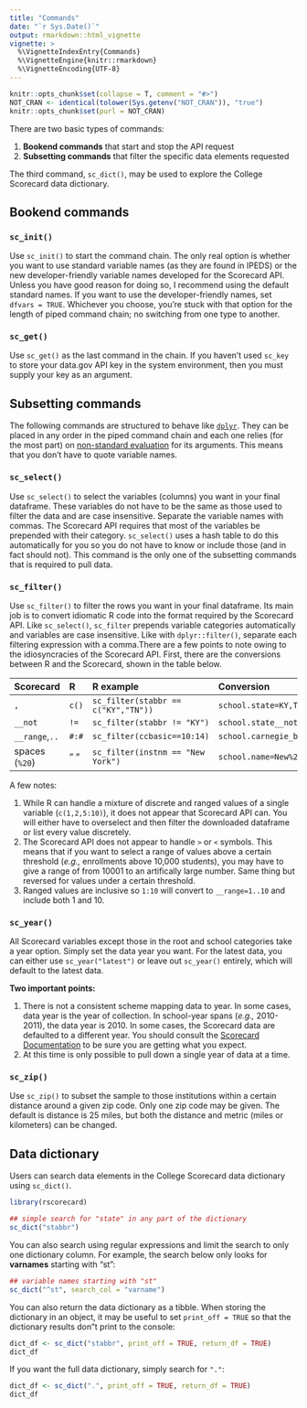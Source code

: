 ```yaml
---
title: "Commands"
date: "`r Sys.Date()`"
output: rmarkdown::html_vignette
vignette: >
  %\VignetteIndexEntry{Commands}
  %\VignetteEngine{knitr::rmarkdown}
  %\VignetteEncoding{UTF-8}
---
```


```r
knitr::opts_chunk$set(collapse = T, comment = "#>")
NOT_CRAN <- identical(tolower(Sys.getenv("NOT_CRAN")), "true")
knitr::opts_chunk$set(purl = NOT_CRAN)
```

There are two basic types of commands:

1. **Bookend commands** that start and stop the API request
2. **Subsetting commands** that filter the specific data elements
   requested
   
The third command, `sc_dict()`, may be used to explore the College
Scorecard data dictionary.

## Bookend commands

### `sc_init()`

Use `sc_init()` to start the command chain. The only real option is
whether you want to use standard variable names (as they are found in
IPEDS) or the new developer-friendly variable names developed for the
Scorecard API. Unless you have good reason for doing so, I recommend
using the default standard names. If you want to use the
developer-friendly names, set `dfvars = TRUE`. Whichever you choose,
you're stuck with that option for the length of piped command chain;
no switching from one type to another.

### `sc_get()`

Use `sc_get()` as the last command in the chain. If you haven't used
`sc_key` to store your data.gov API key in the system environment,
then you must supply your key as an argument.

## Subsetting commands

The following commands are structured to behave like
[`dplyr`](https://CRAN.R-project.org/package=dplyr). They can be
placed in any order in the piped command chain and each one relies
(for the most part) on [non-standard
evaluation](https://cran.r-project.org/package=dplyr/vignettes/programming.html)
for its arguments. This means that you don't have to quote variable
names.

### `sc_select()`

Use `sc_select()` to select the variables (columns) you want in your
final dataframe. These variables do not have to be the same as those
used to filter the data and are case insensitive. Separate the
variable names with commas. The Scorecard API requires that most of
the variables be prepended with their category. `sc_select()` uses a
hash table to do this automatically for you so you do not have to know
or include those (and in fact should not). This command is the only
one of the subsetting commands that is required to pull data.

### `sc_filter()`

Use `sc_filter()` to filter the rows you want in your final
dataframe. Its main job is to convert idiomatic R code into the format
required by the Scorecard API. Like `sc_select()`, `sc_filter`
prepends variable categories automatically and variables are case
insensitive. Like with `dplyr::filter()`, separate each filtering
expression with a comma.There are a few points to note owing to the
idiosyncracies of the Scorecard API. First, there are the conversions
between R and the Scorecard, shown in the table below.

|Scorecard|R|R example|Conversion|
|:--------|:-----------|:------|:----|
|`,`|`c()`|`sc_filter(stabbr == c("KY","TN"))`|`school.state=KY,TN`|
|`__not`|`!=`|`sc_filter(stabbr != "KY")`|`school.state__not=KY`|
|`__range`,`..`|`#:#`|`sc_filter(ccbasic==10:14)`|`school.carnegie_basic__range=1..14`|
|spaces (`%20`)|" "|`sc_filter(instnm == "New York")`|`school.name=New%20York`|

A few notes:

1. While R can handle a mixture of discrete and ranged values of a
   single variable (`c(1,2,5:10)`), it does not appear that Scorecard
   API can. You will either have to overselect and then filter the
   downloaded dataframe or list every value discretely.
2. The Scorecard API does not appear to handle `>` or `<`
   symbols. This means that if you want to select a range of values
   above a certain threshold (_e.g.,_ enrollments above 10,000
   students), you may have to give a range of from 10001 to an
   artifically large number. Same thing but reversed for values under
   a certain threshold.
3. Ranged values are inclusive so `1:10` will convert to
   `__range=1..10` and include both 1 and 10.

### `sc_year()`

All Scorecard variables except those in the root and school categories
take a year option. Simply set the data year you want. For the latest
data, you can either use `sc_year("latest")` or leave out `sc_year()`
entirely, which will default to the latest data.

**Two important points:**  

1. There is not a consistent scheme mapping data to year. In some
   cases, data year is the year of collection. In school-year spans
   (_e.g.,_ 2010-2011), the data year is 2010. In some cases, the
   Scorecard data are defaulted to a different year. You should
   consult the [Scorecard
   Documentation](https://collegescorecard.ed.gov/assets/FullDataDocumentation.pdf)
   to be sure you are getting what you expect.
2. At this time is only possible to pull down a single year of data at
   a time.

### `sc_zip()`

Use `sc_zip()` to subset the sample to those institutions within a
certain distance around a given zip code. Only one zip code may be
given. The default is distance is 25 miles, but both the distance and
metric (miles or kilometers) can be changed.

## Data dictionary

Users can search data elements in the College Scorecard data
dictionary using `sc_dict()`.

```r
library(rscorecard)
```

```r
## simple search for "state" in any part of the dictionary
sc_dict("stabbr")
```

You can also search using regular expressions and limit the search to
only one dictionary column. For example, the search below only looks
for **varnames** starting with "st": 

```r
## variable names starting with "st"
sc_dict("^st", search_col = "varname")
```

You can also return the data dictionary as a tibble. When storing the
dictionary in an object, it may be useful to set `print_off = TRUE` so
that the dictionary results don"t print to the console:

```r
dict_df <- sc_dict("stabbr", print_off = TRUE, return_df = TRUE)
dict_df
```

If you want the full data dictionary, simply search for `"."`:

```r
dict_df <- sc_dict(".", print_off = TRUE, return_df = TRUE)
dict_df
```


